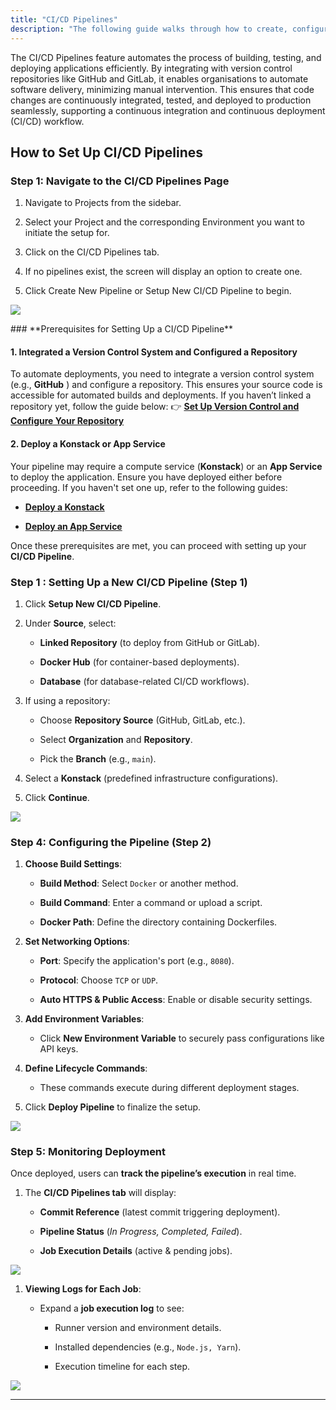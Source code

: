```yaml
---
title: "CI/CD Pipelines"
description: "The following guide walks through how to create, configure, and monitor CI/CD pipelines within an Environment for a specified project."
---
```


The CI/CD Pipelines feature automates the process of building, testing, and deploying applications efficiently. By integrating with version control repositories like GitHub and GitLab, it enables organisations to automate software delivery, minimizing manual intervention. This ensures that code changes are continuously integrated, tested, and deployed to production seamlessly, supporting a continuous integration and continuous deployment (CI/CD) workflow.

## How to Set Up CI/CD Pipelines

### **Step 1: Navigate to the CI/CD Pipelines Page**

1. Navigate to Projects from the sidebar.

2. Select your Project and the corresponding  Environment you want to initiate the setup for.

3. Click on the CI/CD Pipelines tab.

4. If no pipelines exist, the screen will display an option to create one.

5. Click Create New Pipeline or Setup New CI/CD Pipeline to begin.

![](https://api.monosnap.com/file/download?id=4kTceMT7AHTIyuRduAgZA2HkTFnRem)

<Note>
  ### **Prerequisites for Setting Up a CI/CD Pipeline**

  #### **1. Integrated a Version Control System and Configured a Repository**

  To automate deployments, you need to integrate a version control system (e.g., **GitHub** ) and configure a repository. This ensures your source code is accessible for automated builds and deployments. If you haven’t linked a repository yet, follow the guide below:
  👉 [**Set Up Version Control and Configure Your Repository**](#)

  #### **2. Deploy a Konstack or App Service**

  Your pipeline may require a compute service (**Konstack**) or an **App Service** to deploy the application. Ensure you have deployed either before proceeding. If you haven't set one up, refer to the following guides:

  * [**Deploy a Konstack**](#)

  * [**Deploy an App Service**](#)

  Once these prerequisites are met, you can proceed with setting up your **CI/CD Pipeline**.
</Note>



### **Step 1 : Setting Up a New CI/CD Pipeline (Step 1)**

1. Click **Setup New CI/CD Pipeline**.

2. Under **Source**, select:

   * **Linked Repository** (to deploy from GitHub or GitLab).

   * **Docker Hub** (for container-based deployments).

   * **Database** (for database-related CI/CD workflows).

3. If using a repository:

   * Choose **Repository Source** (GitHub, GitLab, etc.).

   * Select **Organization** and **Repository**.

   * Pick the **Branch** (e.g., `main`).

4. Select a **Konstack** (predefined infrastructure configurations).

5. Click **Continue**.

![](https://api.monosnap.com/file/download?id=f558demMhWIvVvUvvzWOf25FWJuhbo)

### **Step 4: Configuring the Pipeline (Step 2)**

1. **Choose Build Settings**:

   * **Build Method**: Select `Docker` or another method.

   * **Build Command**: Enter a command or upload a script.

   * **Docker Path**: Define the directory containing Dockerfiles.

2. **Set Networking Options**:

   * **Port**: Specify the application's port (e.g., `8080`).

   * **Protocol**: Choose `TCP` or `UDP`.

   * **Auto HTTPS & Public Access**: Enable or disable security settings.

3. **Add Environment Variables**:

   * Click **New Environment Variable** to securely pass configurations like API keys.

4. **Define Lifecycle Commands**:

   * These commands execute during different deployment stages.

5. Click **Deploy Pipeline** to finalize the setup.

![](https://api.monosnap.com/file/download?id=W0QVUnFjz5X4KSO15dNaRru2yQ4smR)

### **Step 5: Monitoring Deployment**

Once deployed, users can **track the pipeline’s execution** in real time.

1. The **CI/CD Pipelines tab** will display:

   * **Commit Reference** (latest commit triggering deployment).

   * **Pipeline Status** (*In Progress, Completed, Failed*).

   * **Job Execution Details** (active & pending jobs).

![](https://api.monosnap.com/file/download?id=EOdJHXvtdnBZIc7EN01CA9iT9P9O7Y)

1. **Viewing Logs for Each Job**:

   * Expand a **job execution log** to see:

     * Runner version and environment details.

     * Installed dependencies (e.g., `Node.js, Yarn`).

     * Execution timeline for each step.

![](https://api.monosnap.com/file/download?id=MkU4rEIZvneoq2r3JTWGeUxsOZr5la)

***

##